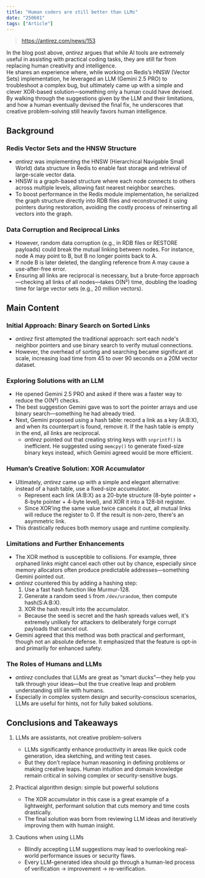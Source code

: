 ```yaml
---
title: "Human coders are still better than LLMs"
date: "250601"
tags: ["Article"]
---
```


> https://antirez.com/news/153

In the blog post above, _antirez_ argues that while AI tools are extremely useful in assisting with practical coding tasks, they are still far from replacing human creativity and intelligence.  
He shares an experience where, while working on Redis’s HNSW (Vector Sets) implementation, he leveraged an LLM (Gemini 2.5 PRO) to troubleshoot a complex bug, but ultimately came up with a simple and clever XOR-based solution—something only a human could have devised.  
By walking through the suggestions given by the LLM and their limitations, and how a human eventually devised the final fix, he underscores that creative problem-solving still heavily favors human intelligence.

## Background

### Redis Vector Sets and the HNSW Structure

- _antirez_ was implementing the HNSW (Hierarchical Navigable Small World) data structure in Redis to enable fast storage and retrieval of large-scale vector data.
- HNSW is a graph-based structure where each node connects to others across multiple levels, allowing fast nearest neighbor searches.
- To boost performance in the Redis module implementation, he serialized the graph structure directly into RDB files and reconstructed it using pointers during restoration, avoiding the costly process of reinserting all vectors into the graph.

### Data Corruption and Reciprocal Links

- However, random data corruption (e.g., in RDB files or RESTORE payloads) could break the mutual linking between nodes. For instance, node A may point to B, but B no longer points back to A.
- If node B is later deleted, the dangling reference from A may cause a use-after-free error.
- Ensuring all links are reciprocal is necessary, but a brute-force approach—checking all links of all nodes—takes O(N²) time, doubling the loading time for large vector sets (e.g., 20 million vectors).

## Main Content

### Initial Approach: Binary Search on Sorted Links

- _antirez_ first attempted the traditional approach: sort each node's neighbor pointers and use binary search to verify mutual connections.
- However, the overhead of sorting and searching became significant at scale, increasing load time from 45 to over 90 seconds on a 20M vector dataset.

### Exploring Solutions with an LLM

- He opened Gemini 2.5 PRO and asked if there was a faster way to reduce the O(N²) checks.
- The best suggestion Gemini gave was to sort the pointer arrays and use binary search—something he had already tried.
- Next, Gemini proposed using a hash table: record a link as a key (A:B:X), and when its counterpart is found, remove it. If the hash table is empty in the end, all links are reciprocal.
  - _antirez_ pointed out that creating string keys with `snprintf()` is inefficient. He suggested using `memcpy()` to generate fixed-size binary keys instead, which Gemini agreed would be more efficient.

### Human’s Creative Solution: XOR Accumulator

- Ultimately, _antirez_ came up with a simple and elegant alternative: instead of a hash table, use a fixed-size accumulator.
  - Represent each link (A:B:X) as a 20-byte structure (8-byte pointer + 8-byte pointer + 4-byte level), and XOR it into a 128-bit register.
  - Since XOR’ing the same value twice cancels it out, all mutual links will reduce the register to 0. If the result is non-zero, there's an asymmetric link.
- This drastically reduces both memory usage and runtime complexity.

### Limitations and Further Enhancements

- The XOR method is susceptible to collisions. For example, three orphaned links might cancel each other out by chance, especially since memory allocators often produce predictable addresses—something Gemini pointed out.
- _antirez_ countered this by adding a hashing step:
  1. Use a fast hash function like Murmur-128.
  2. Generate a random seed `S` from `/dev/urandom`, then compute hash(S:A:B:X).
  3. XOR the hash result into the accumulator.
  - Because the seed is secret and the hash spreads values well, it's extremely unlikely for attackers to deliberately forge corrupt payloads that cancel out.
- Gemini agreed that this method was both practical and performant, though not an absolute defense. It emphasized that the feature is opt-in and primarily for enhanced safety.

### The Roles of Humans and LLMs

- _antirez_ concludes that LLMs are great as “smart ducks”—they help you talk through your ideas—but the true creative leap and problem understanding still lie with humans.
- Especially in complex system design and security-conscious scenarios, LLMs are useful for hints, not for fully baked solutions.

## Conclusions and Takeaways

1. LLMs are assistants, not creative problem-solvers

   - LLMs significantly enhance productivity in areas like quick code generation, idea sketching, and writing test cases.
   - But they don’t replace human reasoning in defining problems or making creative leaps. Human intuition and domain knowledge remain critical in solving complex or security-sensitive bugs.

2. Practical algorithm design: simple but powerful solutions

   - The XOR accumulator in this case is a great example of a lightweight, performant solution that cuts memory and time costs drastically.
   - The final solution was born from reviewing LLM ideas and iteratively improving them with human insight.

3. Cautions when using LLMs
   - Blindly accepting LLM suggestions may lead to overlooking real-world performance issues or security flaws.
   - Every LLM-generated idea should go through a human-led process of verification → improvement → re-verification.

